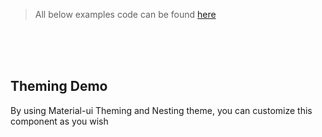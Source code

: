 
<Meta title="Iblis Simple Crud|Example Theming" />

> All below examples code can be found [here](https://github.com/vdelacou/iblis-simple-crud/blob/master/stories/1.simple_crud/demo.tsx)

<br/><br/><br/>

## Theming Demo

By using Material-ui Theming and Nesting theme, you can customize this component as you wish

<br/><br/><br/><br/>

<WithTheming />
